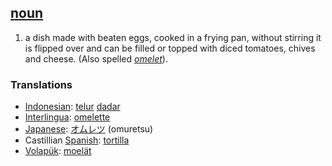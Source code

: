== [[noun]] ==
#a dish made with beaten eggs, cooked in a frying pan, without stirring it is flipped over and can be filled or topped with diced tomatoes, chives and cheese. (Also spelled ''[[omelet]]'').

=== Translations ===
*[[Indonesian]]: [[telur]] [[dadar]]
*[[Interlingua]]: [[omelette]]
*[[Japanese]]: [[オムレツ]] (omuretsu)
*Castillian [[Spanish]]: [[tortilla]]
*[[Volapük]]: [[moelät]]